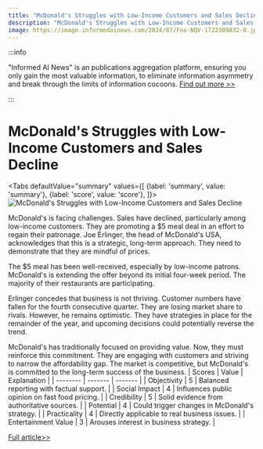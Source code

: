 ```yaml
---
title: "McDonald's Struggles with Low-Income Customers and Sales Decline"
description: "McDonald's Struggles with Low-Income Customers and Sales Decline"
image: https://image.informedainews.com/2024/07/Foo-NQV-1722309832-0.jpg
---
```



:::info

"Informed AI News" is an publications aggregation platform, ensuring you only gain the most valuable information, to eliminate information asymmetry and break through the limits of information cocoons.  [Find out more >>](/)

:::

# McDonald's Struggles with Low-Income Customers and Sales Decline


<Tabs
	defaultValue="summary"
	values={[
	{label: 'summary', value: 'summary'},
	{label: 'score', value: 'score'},
]}>
<TabItem value="summary">
<img
  src="https://image.informedainews.com/2024/07/Foo-NQV-1722309832-0.jpg"
  alt="McDonald's Struggles with Low-Income Customers and Sales Decline"
/>



McDonald's is facing challenges. Sales have declined, particularly among low-income customers. They are promoting a $5 meal deal in an effort to regain their patronage. Joe Erlinger, the head of McDonald's USA, acknowledges that this is a strategic, long-term approach. They need to demonstrate that they are mindful of prices.

The $5 meal has been well-received, especially by low-income patrons. McDonald's is extending the offer beyond its initial four-week period. The majority of their restaurants are participating.

Erlinger concedes that business is not thriving. Customer numbers have fallen for the fourth consecutive quarter. They are losing market share to rivals. However, he remains optimistic. They have strategies in place for the remainder of the year, and upcoming decisions could potentially reverse the trend.

McDonald's has traditionally focused on providing value. Now, they must reinforce this commitment. They are engaging with customers and striving to narrow the affordability gap. The market is competitive, but McDonald's is committed to the long-term success of the business.
</TabItem>
<TabItem value="score">
	| Scores     | Value   | Explanation |
	| -------- | ------- | ------- |
	| Objectivity  | 5    | Balanced reporting with factual support.    |
	| Social Impact | 4     | Influences public opinion on fast food pricing.    |
	| Credibility    | 5    | Solid evidence from authoritative sources.    |
	| Potential    | 4    | Could trigger changes in McDonald's strategy.    |
	| Practicality    | 4    | Directly applicable to real business issues.    |
	| Entertainment Value    | 3    | Arouses interest in business strategy.    |
</TabItem>
</Tabs>

[Full article>>](https://www.cnbc.com/2024/07/29/mcdonalds-earnings-executives-address-value-and-prices.html)
